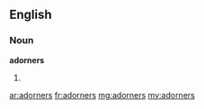 ==English==

===Noun===
'''adorners'''
# {{plural of|adorner}}

[[ar:adorners]]
[[fr:adorners]]
[[mg:adorners]]
[[my:adorners]]